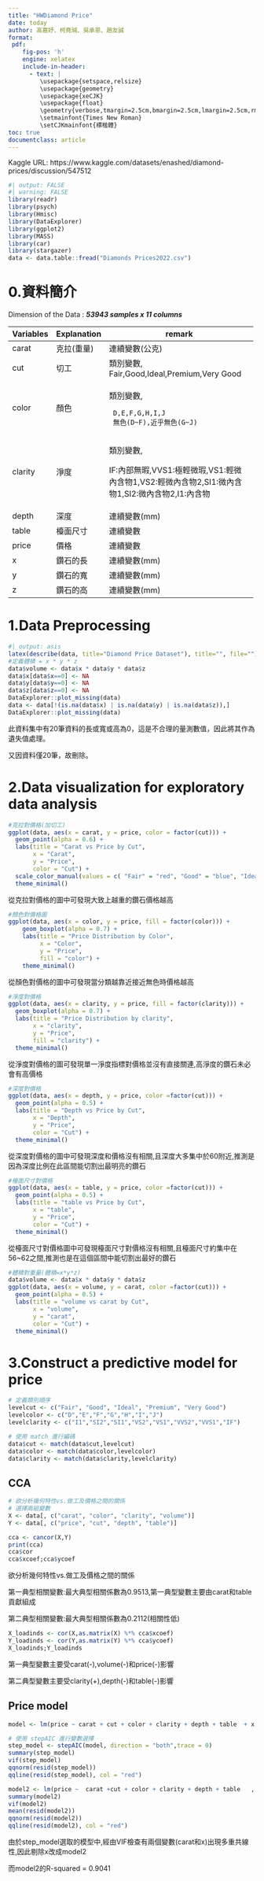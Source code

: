 ---
title: "HWDiamond Price"
date: today
author: 高嘉妤、柯堯珹、吳承恩、趙友誠
format:
 pdf:
    fig-pos: 'h'
    engine: xelatex
    include-in-header:
      - text: |
         \usepackage{setspace,relsize}
         \usepackage{geometry}
         \usepackage{xeCJK}
         \usepackage{float}
         \geometry{verbose,tmargin=2.5cm,bmargin=2.5cm,lmargin=2.5cm,rmargin=2.5cm}
         \setmainfont{Times New Roman}
         \setCJKmainfont{標楷體}
toc: true
documentclass: article
---
Kaggle URL: https://www.kaggle.com/datasets/enashed/diamond-prices/discussion/547512

```{r}
#| output: FALSE
#| warning: FALSE
library(readr)
library(psych)
library(Hmisc)
library(DataExplorer)
library(ggplot2)
library(MASS)
library(car)
library(stargazer)
data <- data.table::fread("Diamonds Prices2022.csv")
```

# 0.資料簡介

Dimension of the Data : ***53943 samples x 11 columns***

+-----------+-------------+-------------------------------------------------------------------------------------------------+
| Variables | Explanation | remark                                                                                          |
+===========+=============+=================================================================================================+
| carat     | 克拉(重量)  | 連續變數(公克)                                                                                  |
+-----------+-------------+-------------------------------------------------------------------------------------------------+
| cut       | 切工        | 類別變數, Fair,Good,Ideal,Premium,Very Good                                                     |
+-----------+-------------+-------------------------------------------------------------------------------------------------+
| color     | 顏色        | 類別變數,                                                                                       |
|           |             |                                                                                                 |
|           |             | ```                                                                                             |
|           |             |  D,E,F,G,H,I,J                                                                                  |
|           |             |  無色(D~F),近乎無色(G~J)                                                                        |
|           |             | ```                                                                                             |
+-----------+-------------+-------------------------------------------------------------------------------------------------+
| clarity   | 淨度        | 類別變數,                                                                                       |
|           |             |                                                                                                 |
|           |             | IF:內部無暇,VVS1:極輕微瑕,VS1:輕微內含物1,VS2:輕微內含物2,SI1:微內含物1,SI2:微內含物2,I1:內含物 |
+-----------+-------------+-------------------------------------------------------------------------------------------------+
| depth     | 深度        | 連續變數(mm)                                                                                    |
+-----------+-------------+-------------------------------------------------------------------------------------------------+
| table     | 檯面尺寸    | 連續變數                                                                                        |
+-----------+-------------+-------------------------------------------------------------------------------------------------+
| price     | 價格        | 連續變數                                                                                        |
+-----------+-------------+-------------------------------------------------------------------------------------------------+
| x         | 鑽石的長    | 連續變數(mm)                                                                                    |
+-----------+-------------+-------------------------------------------------------------------------------------------------+
| y         | 鑽石的寬    | 連續變數(mm)                                                                                    |
+-----------+-------------+-------------------------------------------------------------------------------------------------+
| z         | 鑽石的高    | 連續變數(mm)                                                                                    |
+-----------+-------------+-------------------------------------------------------------------------------------------------+

# 1.Data Preprocessing

```{r}
#| output: asis
latex(describe(data, title="Diamond Price Dataset"), title="", file="")
#定義體積 = x * y * z
data$volume <- data$x * data$y * data$z
data$x[data$x==0] <- NA
data$y[data$y==0] <- NA
data$z[data$z==0] <- NA
DataExplorer::plot_missing(data)
data <- data[!(is.na(data$x) | is.na(data$y) | is.na(data$z)),]
DataExplorer::plot_missing(data)
```

此資料集中有20筆資料的長或寬或高為0，這是不合理的量測數值，因此將其作為遺失值處理。

又因資料僅20筆，故刪除。

# 2.Data visualization for exploratory data analysis

```{r}
#克拉對價格(加切工)
ggplot(data, aes(x = carat, y = price, color = factor(cut))) +
  geom_point(alpha = 0.6) +
  labs(title = "Carat vs Price by Cut",
       x = "Carat",
       y = "Price",
       color = "Cut") +
  scale_color_manual(values = c( "Fair" = "red", "Good" = "blue", "Ideal" = "green", "Premium" = "purple", "Very Good" = "orange"))+
  theme_minimal()
```

從克拉對價格的圖中可發現大致上越重的鑽石價格越高

```{r}
#顏色對價格圖
ggplot(data, aes(x = color, y = price, fill = factor(color))) +
    geom_boxplot(alpha = 0.7) +
    labs(title = "Price Distribution by Color",
         x = "Color",
         y = "Price",
         fill = "color") +
    theme_minimal()
```

從顏色對價格的圖中可發現當分類越靠近接近無色時價格越高

```{r}
#淨度對價格
ggplot(data, aes(x = clarity, y = price, fill = factor(clarity))) +
  geom_boxplot(alpha = 0.7) +
  labs(title = "Price Distribution by clarity",
       x = "clarity",
       y = "Price",
       fill = "clarity") +
  theme_minimal()
```

從淨度對價格的圖可發現單一淨度指標對價格並沒有直接關連,高淨度的鑽石未必會有高價格

```{r}
#深度對價格
ggplot(data, aes(x = depth, y = price, color =factor(cut))) +
  geom_point(alpha = 0.5) +
  labs(title = "Depth vs Price by Cut",
       x = "Depth",
       y = "Price",
       color = "Cut") +
  theme_minimal()
```

從深度對價格的圖中可發現深度和價格沒有相關,且深度大多集中於60附近,推測是因為深度比例在此區間能切割出最明亮的鑽石

```{r}
#檯面尺寸對價格
ggplot(data, aes(x = table, y = price, color =factor(cut))) +
  geom_point(alpha = 0.5) +
  labs(title = "table vs Price by Cut",
       x = "table",
       y = "Price",
       color = "Cut") +
  theme_minimal()
```

從檯面尺寸對價格圖中可發現檯面尺寸對價格沒有相關,且檯面尺寸約集中在56\~62之間,推測也是在這個區間中能切割出最好的鑽石

```{r}
#體積對重量(體積=x*y*z)
data$volume <- data$x * data$y * data$z
ggplot(data, aes(x = volume, y = carat, color =factor(cut))) +
  geom_point(alpha = 0.5) +
  labs(title = "volume vs carat by Cut",
       x = "volume",
       y = "carat",
       color = "Cut") +
  theme_minimal()
```

# 3.Construct a predictive model for price

```{r}
# 定義類別順序
levelcut <- c("Fair", "Good", "Ideal", "Premium", "Very Good")
levelcolor <- c("D","E","F","G","H","I","J")
levelclarity <- c("I1","SI2","SI1","VS2","VS1","VVS2","VVS1","IF")

# 使用 match 進行編碼
data$cut <- match(data$cut,levelcut)
data$color <- match(data$color,levelcolor)
data$clarity <- match(data$clarity,levelclarity)
```

## CCA

```{r}
# 欲分析幾何特性vs.做工及價格之間的關係
# 選擇兩組變數
X <- data[, c("carat", "color", "clarity", "volume")]
Y <- data[, c("price", "cut", "depth", "table")]

cca <- cancor(X,Y)
print(cca)
cca$cor
cca$xcoef;cca$ycoef
```

欲分析幾何特性vs.做工及價格之間的關係

第一典型相關變數:最大典型相關係數為0.9513,第一典型變數主要由carat和table貢獻組成

第二典型相關變數:最大典型相關係數為0.2112(相關性低)

```{r}
X_loadinds <- cor(X,as.matrix(X) %*% cca$xcoef)
Y_loadinds <- cor(Y,as.matrix(Y) %*% cca$ycoef)
X_loadinds;Y_loadinds
```

第一典型變數主要受carat(-),volume(-)和price(-)影響

第二典型變數主要受clarity(+),depth(-)和table(-)影響

## Price model

```{r}
model <- lm(price ~ carat + cut + color + clarity + depth + table  + x + y + z, data = data)

# 使用 stepAIC 進行變數選擇
step_model <- stepAIC(model, direction = "both",trace = 0)
summary(step_model)
vif(step_model)
qqnorm(resid(step_model))
qqline(resid(step_model), col = "red")

model2 <- lm(price ~  carat +cut + color + clarity + depth + table   , data = data)
summary(model2)
vif(model2)
mean(resid(model2))  
qqnorm(resid(model2))
qqline(resid(model2), col = "red")
```

由於step_model選取的模型中,經由VIF檢查有兩個變數(carat和x)出現多重共線性,因此剔除x改成model2

而model2的R-squared = 0.9041
